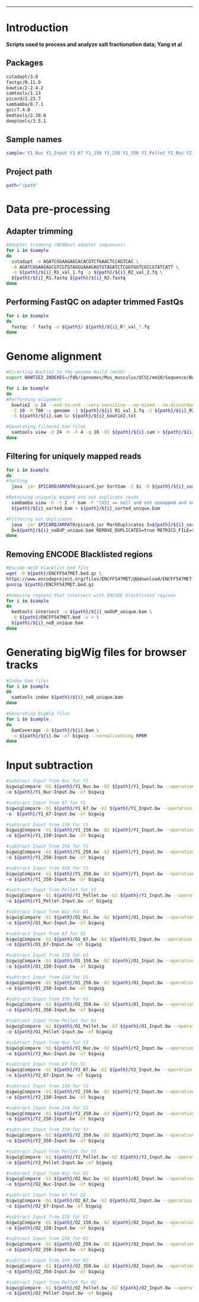 ***
# Introduction
**Scripts used to process and analyze salt fractionation data; Yang et al**

## Packages
```{bash}
cutadapt/3.0
fastqc/0.11.9
bowtie/2-2.4.2
samtools/1.13
picard/2.23.7
sambamba/0.7.1
gcc/7.4.0
bedtools/2.30.0
deeptools/3.5.1
```

## Sample names
```{bash}
sample='Y1_Nuc Y1_Input Y1_67 Y1_150 Y1_250 Y1_350 Y1_Pellet Y2_Nuc Y2_Input Y2_67 Y2_150 Y2_250 Y2_350 Y2_Pellet O1_Nuc O1_Input O1_67 O1_150 O1_250 O1_350 O1_Pellet O2_Nuc O2_Input O2_67 O2_150 O2_250 O2_350 O2_Pellet'
```

## Project path
```{bash}
path="/path"
```

# Data pre-processing
## Adapter trimming
```{bash}
#Adapter trimming (NEBNext adapter sequences)
for i in $sample
do
  cutadapt -a AGATCGGAAGAGCACACGTCTGAACTCCAGTCAC \
  -A AGATCGGAAGAGCGTCGTGTAGGGAAAGAGTGTAGATCTCGGTGGTCGCCGTATCATT \
  -o ${path}/${i}_R1_val_1.fq -p ${path}/${i}_R2_val_2.fq \
  ${path}/${i}_R1.fastq ${path}/${i}_R2.fastq
done
```

## Performing FastQC on adapter trimmed FastQs
```{bash}
for i in $sample
do
  fastqc -f fastq -o ${path}/ ${path}/${i}_R?_val_?.fq
done
```


# Genome alignment 
```{bash}
#Directing Bowtie2 to the genome build (mm10)
export BOWTIE2_INDEXES=/fdb/igenomes/Mus_musculus/UCSC/mm10/Sequence/Bowtie2Index/

for i in $sample
do
#Performing alignment 
  bowtie2 -p 24 --end-to-end --very-sensitive --no-mixed --no-discordant --phred33 \
  -I 10 -X 700 -x genome -1 ${path}/${i}_R1_val_1.fq -2 ${path}/${i}_R2_val_2.fq \
  -S ${path}/${i}.sam &> ${path}/${i}_bowtie2.txt

#Generating filtered bam files
  samtools view -@ 24 -h -F 4 -q 10 -bS ${path}/${i}.sam > ${path}/${i}_filtered.bam
done
```

## Filtering for uniquely mapped reads
```{bash}
for i in $sample
do 
#Sorting
  java -jar $PICARDJARPATH/picard.jar SortSam -I $i -O ${path}/${i}_sorted.bam -SORT_ORDER coordinate

#Retaining uniquely mapped and not duplicate reads 
  sambamba view -h -t 2 -f bam -F "[XS] == null and not unmapped and not duplicate" \
  ${path}/${i}_sorted.bam > ${path}/${i}_sorted_unique.bam

#Filtering out duplicates
  java -jar $PICARDJARPATH/picard.jar MarkDuplicates I=${path}/${i}_sorted_unique.bam \
  O=${path}/${i}_noDUP_unique.bam REMOVE_DUPLICATES=true METRICS_FILE=${path}/${i}_noDUP.txt
done
```

## Removing ENCODE Blacklisted regions
```{bash}
#Encode mm10 blacklist bed file
wget -O ${path}/ENCFF547MET.bed.gz \
https://www.encodeproject.org/files/ENCFF547MET/@@download/ENCFF547MET.bed.gz
gunzip ${path}/ENCFF547MET.bed.gz

#Removing regions that intersect with ENCODE blacklisted regions
for i in $sample
do
  bedtools intersect -a ${path}/${i}_noDUP_unique.bam \
  -b ${path}/ENCFF547MET.bed -v > \
  ${path}/${i}_noB_unique.bam
done
```


# Generating bigWig files for browser tracks
```{bash}
#Index bam files
for i in $sample
do
  samtools index ${path}/${i}_noB_unique.bam
done

#Generating bigWig files
for i in $sample
do
  bamCoverage -b ${path}/${i}.bam \
  -o ${path}/${i}.bw -of bigwig --normalizeUsing RPKM 
done
```


# Input subtraction
```{bash}
#subtract Input from Nuc for Y1
bigwigCompare -b1 ${path}/Y1_Nuc.bw -b2 ${path}/Y1_Input.bw --operation subtract \
-o ${path}/Y1_Nuc-Input.bw -of bigwig

#subtract Input from 67 for Y1
bigwigCompare -b1 ${path}/Y1_67.bw -b2 ${path}/Y1_Input.bw --operation subtract \
-o  ${path}/Y1_67-Input.bw -of bigwig

#subtract Input from 150 for Y1
bigwigCompare -b1 ${path}/Y1_150.bw -b2 ${path}/Y1_Input.bw --operation subtract \
-o ${path}/Y1_150-Input.bw -of bigwig

#subtract Input from 250 for Y1
bigwigCompare -b1 ${path}/Y1_250.bw -b2 ${path}/Y1_Input.bw --operation subtract \
-o ${path}/Y1_250-Input.bw -of bigwig

#subtract Input from 350 for Y1
bigwigCompare -b1 ${path}/Y1_350.bw -b2 ${path}/Y1_Input.bw --operation subtract \
-o ${path}/Y1_350-Input.bw -of bigwig

#subtract Input from Pellet for Y1
bigwigCompare -b1 ${path}/Y1_Pellet.bw -b2 ${path}/Y1_Input.bw --operation subtract \
-o ${path}/Y1_Pellet-Input.bw -of bigwig

#subtract Input from Nuc for O1
bigwigCompare -b1 ${path}/O1_Nuc.bw -b2 ${path}/O1_Input.bw --operation subtract \
-o ${path}/O1_Nuc-Input.bw -of bigwig

#subtract Input from 67 for O1
bigwigCompare -b1 ${path}/O1_67.bw -b2 ${path}/O1_Input.bw --operation subtract \
-o ${path}/O1_67-Input.bw -of bigwig

#subtract Input from 150 for O1
bigwigCompare -b1 ${path}/O1_150.bw -b2 ${path}/O1_Input.bw --operation subtract \
-o ${path}/O1_150-Input.bw -of bigwig

#subtract Input from 250 for O1
bigwigCompare -b1 ${path}/O1_250.bw -b2 ${path}/O1_Input.bw --operation subtract \
-o ${path}/O1_250-Input.bw -of bigwig

#subtract Input from 350 for O1
bigwigCompare -b1 ${path}/O1_350.bw -b2 ${path}/O1_Input.bw --operation subtract \
-o ${path}/O1_350-Input.bw -of bigwig

#subtract Input from Pellet for O1
bigwigCompare -b1 ${path}/O1_Pellet.bw -b2 ${path}/O1_Input.bw --operation subtract \
-o ${path}/O1_Pellet-Input.bw -of bigwig

#subtract Input from Nuc for Y2
bigwigCompare -b1 ${path}/Y2_Nuc.bw -b2 ${path}/Y2_Input.bw --operation subtract \
-o ${path}/Y2_Nuc-Input.bw -of bigwig

#subtract Input from 67 for Y2
bigwigCompare -b1 ${path}/Y2_67.bw -b2 ${path}/Y2_Input.bw --operation subtract \
-o ${path}/Y2_67-Input.bw -of bigwig

#subtract Input from 150 for Y2
bigwigCompare -b1 ${path}/Y2_150.bw -b2 ${path}/Y2_Input.bw --operation subtract \
-o ${path}/Y2_150-Input.bw -of bigwig

#subtract Input from 250 for Y2
bigwigCompare -b1 ${path}/Y2_250.bw -b2 ${path}/Y2_Input.bw --operation subtract \
-o ${path}/Y2_250-Input.bw -of bigwig

#subtract Input from 350 for Y2
bigwigCompare -b1 ${path}/Y2_350.bw -b2 ${path}/Y2_Input.bw --operation subtract \
-o ${path}/Y2_350-Input.bw -of bigwig

#subtract Input from Pellet for Y2
bigwigCompare -b1 ${path}/Y2_Pellet.bw -b2 ${path}/Y2_Input.bw --operation subtract \
-o ${path}/Y2_Pellet-Input.bw -of bigwig

#subtract Input from Nuc for O2
bigwigCompare -b1 ${path}/O2_Nuc.bw -b2 ${path}/O2_Input.bw --operation subtract \
-o ${path}/O2_Nuc-Input.bw -of bigwig

#subtract Input from 67 for O2
bigwigCompare -b1 ${path}/O2_67.bw -b2 ${path}/O2_Input.bw --operation subtract \
-o ${path}/O2_67-Input.bw -of bigwig

#subtract Input from 150 for O2
bigwigCompare -b1 ${path}/O2_150.bw -b2 ${path}/O2_Input.bw --operation subtract \
-o ${path}/O2_150-Input.bw -of bigwig

#subtract Input from 250 for O2
bigwigCompare -b1 ${path}/O2_250.bw -b2 ${path}/O2_Input.bw --operation subtract \
-o ${path}/O2_250-Input.bw -of bigwig

#subtract Input from 350 for O2
bigwigCompare -b1 ${path}/O2_350.bw -b2 ${path}/O2_Input.bw --operation subtract \
-o ${path}/O2_350-Input.bw -of bigwig

#subtract Input from Pellet for O2
bigwigCompare -b1 ${path}/O2_Pellet.bw -b2 ${path}/O2_Input.bw --operation subtract \
-o ${path}/O2_Pellet-Input.bw -of bigwig
```